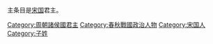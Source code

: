 {{Catnav|頁面分類|历史|各國歷史|中国历史|中国君主|周朝君主}}
{{Catnav|頁面分類|人物|各國人物|中国人|中国君主|周朝君主}}
{{Catnav|頁面分類|...|周朝|春秋战国|春秋戰國人物}}
{{Catnav|頁面分類|...|中国朝代|各朝代中国人|春秋戰國人物}}

主条目是[[宋国|宋国]]君主。

[[Category:周朝諸侯國君主|Category:周朝諸侯國君主]]
[[Category:春秋戰國政治人物|Category:春秋戰國政治人物]]
[[Category:宋国人|Category:宋国人]]
[[Category:子姓|Category:子姓]]